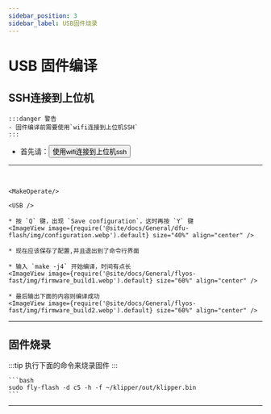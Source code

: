 ```yaml
---
sidebar_position: 3
sidebar_label: USB固件烧录
---
```






# USB 固件编译

## SSH连接到上位机

    :::danger 警告
    - 固件编译前需要使用`wifi连接到上位机SSH`
    :::

 * 首先请：<Button variant="contained" disableElevation component="a" rel="noopener" href="/docs/ProductDoc/MainBoard/fly-c/fly-c5/ssh#使用wifi连接到上位机ssh">使用wifi连接到上位机ssh</Button>  
 ---
 <br/>

    <MakeOperate/>

    <USB />

    * 按 `Q` 键，出现 `Save configuration`，这时再按 `Y` 键
    <ImageView image={require('@site/docs/General/dfu-flash/img/configuration.webp').default} size="40%" align="center" />

    * 现在应该保存了配置,并且退出到了命令行界面

    * 输入 `make -j4` 开始编译，时间有点长
    <ImageView image={require('@site/docs/General/flyos-fast/img/firmware_build1.webp').default} size="60%" align="center" />

    * 最后输出下面的内容则编译成功
    <ImageView image={require('@site/docs/General/flyos-fast/img/firmware_build2.webp').default} size="60%" align="center" />
---

## 固件烧录

:::tip
执行下面的命令来烧录固件
:::

    ```bash
    sudo fly-flash -d c5 -h -f ~/klipper/out/klipper.bin
    ```
---